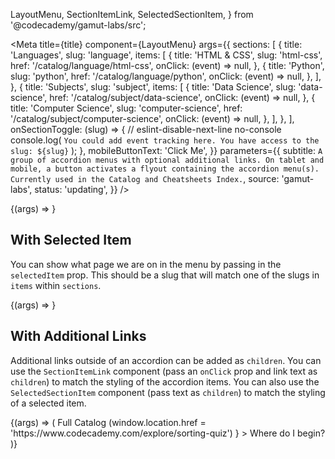   LayoutMenu,
  SectionItemLink,
  SelectedSectionItem,
} from '@codecademy/gamut-labs/src';

<Meta
  title={title}
  component={LayoutMenu}
  args={{
    sections: [
      {
        title: 'Languages',
        slug: 'language',
        items: [
          {
            title: 'HTML & CSS',
            slug: 'html-css',
            href: '/catalog/language/html-css',
            onClick: (event) => null,
          },
          {
            title: 'Python',
            slug: 'python',
            href: '/catalog/language/python',
            onClick: (event) => null,
          },
        ],
      },
      {
        title: 'Subjects',
        slug: 'subject',
        items: [
          {
            title: 'Data Science',
            slug: 'data-science',
            href: '/catalog/subject/data-science',
            onClick: (event) => null,
          },
          {
            title: 'Computer Science',
            slug: 'computer-science',
            href: '/catalog/subject/computer-science',
            onClick: (event) => null,
          },
        ],
      },
    ],
    onSectionToggle: (slug) => {
      // eslint-disable-next-line no-console
      console.log(
        `You could add event tracking here. You have access to the slug: ${slug}`
      );
    },
    mobileButtonText: 'Click Me',
  }}
  parameters={{
    subtitle: `A group of accordion menus with optional additional links. On tablet and mobile, a button activates a flyout containing the accordion menu(s). Currently used in the Catalog and Cheatsheets Index.`,
    source: 'gamut-labs',
    status: 'updating',
  }}
/>

<Canvas>
  <Story name="LayoutMenu">{(args) => <LayoutMenu {...args} />}</Story>
</Canvas>

<PropsTable story="LayoutMenu" />

## With Selected Item

You can show what page we are on in the menu by passing in the `selectedItem` prop. This should be a slug that will match one of the slugs in `items` within `sections`.

<Canvas>
  <Story name="With Selected Item">
    {(args) => <LayoutMenu {...args} selectedItem="python" />}
  </Story>
</Canvas>

## With Additional Links

Additional links outside of an accordion can be added as `children`. You can use the `SectionItemLink` component (pass an `onClick` prop and link text as `children`) to match the styling of the accordion items. You can also use the `SelectedSectionItem` component (pass text as `children`) to match the styling of a selected item.

<Canvas>
  <Story name="With Additional Links">
    {(args) => (
      <LayoutMenu {...args}>
        <Box pb={32}>
          <SelectedSectionItem>Full Catalog</SelectedSectionItem>
        </Box>
        <Box pb={32}>
          <SectionItemLink
            onClick={() =>
              (window.location.href =
                'https://www.codecademy.com/explore/sorting-quiz')
            }
          >
            Where do I begin?
          </SectionItemLink>
        </Box>
      </LayoutMenu>
    )}
  </Story>
</Canvas>
